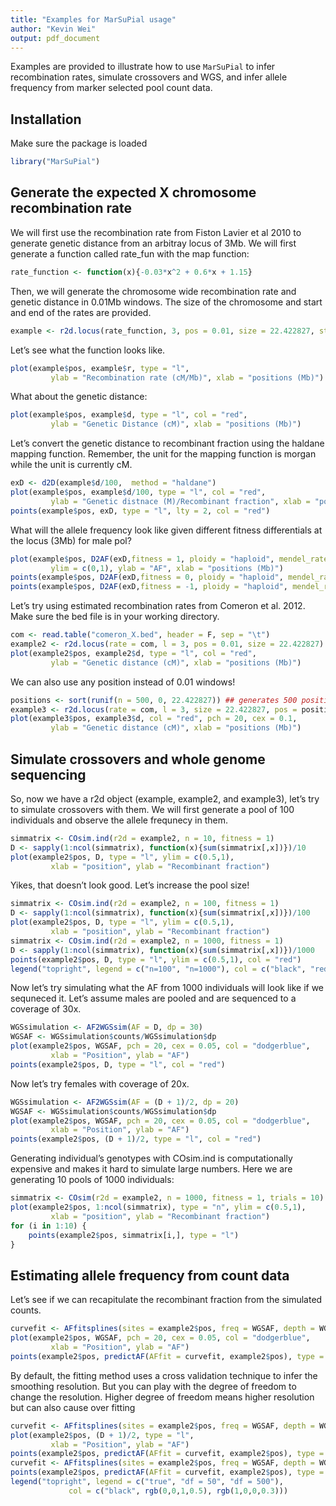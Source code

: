 ```yaml
---
title: "Examples for MarSuPial usage"
author: "Kevin Wei"
output: pdf_document
---
```

Examples are provided to illustrate how to use `MarSuPial` to infer recombination rates, simulate crossovers and WGS, and infer allele frequency from marker selected pool count data.


## Installation
Make sure the package is loaded
```r
library("MarSuPial")
```

## Generate the expected X chromosome recombination rate
We will first use the recombination rate from Fiston Lavier et al 2010 to generate genetic distance from an arbitray locus of 3Mb. We will first generate a function called rate_fun with the map function:
```r
rate_function <- function(x){-0.03*x^2 + 0.6*x + 1.15}
```

Then, we will generate the chromosome wide recombination rate and genetic distance in 0.01Mb windows. The size of the chromosome and start and end of the rates are provided.
```r
example <- r2d.locus(rate_function, 3, pos = 0.01, size = 22.422827, start = 1.22, end = 21.21)
```

Let's see what the function looks like.
```r
plot(example$pos, example$r, type = "l",
		 ylab = "Recombination rate (cM/Mb)", xlab = "positions (Mb)")

```

What about the genetic distance:
```r
plot(example$pos, example$d, type = "l", col = "red",
		 ylab = "Genetic Distance (cM)", xlab = "positions (Mb)")

```

Let's convert the genetic distance to recombinant fraction using the haldane mapping function. Remember, the unit for the mapping function is morgan while the unit is currently cM.
```r
exD <- d2D(example$d/100,  method = "haldane")
plot(example$pos, example$d/100, type = "l", col = "red",
		 ylab = "Genetic distnace (M)/Recombinant fraction", xlab = "positions (Mb)")
points(example$pos, exD, type = "l", lty = 2, col = "red")
```

What will the allele frequency look like given different fitness differentials at the locus (3Mb) for male pol?
```r
plot(example$pos, D2AF(exD,fitness = 1, ploidy = "haploid", mendel_rate = 0.5), type = "l",
		 ylim = c(0,1), ylab = "AF", xlab = "positions (Mb)")
points(example$pos, D2AF(exD,fitness = 0, ploidy = "haploid", mendel_rate = 0.5), type = "l")
points(example$pos, D2AF(exD,fitness = -1, ploidy = "haploid", mendel_rate = 0.5), type = "l")
```

Let's try using estimated recombination rates from Comeron et al. 2012. Make sure the bed file is in your working directory.
```r
com <- read.table("comeron_X.bed", header = F, sep = "\t")
example2 <- r2d.locus(rate = com, l = 3, pos = 0.01, size = 22.422827)
plot(example2$pos, example2$d, type = "l", col = "red", 
		 ylab = "Genetic distance (cM)", xlab = "positions (Mb)")

```

We can also use any position instead of 0.01 windows!
```r
positions <- sort(runif(n = 500, 0, 22.422827)) ## generates 500 positions randomly
example3 <- r2d.locus(rate = com, l = 3, size = 22.422827, pos = positions)
plot(example3$pos, example3$d, col = "red", pch = 20, cex = 0.1, 
		 ylab = "Genetic distance (cM)", xlab = "positions (Mb)")

```


## Simulate crossovers and whole genome sequencing
So, now we have a r2d object (example, example2, and example3), let's try to simulate crossovers with them. We will first generate a pool of 100 individuals and observe the allele frequnecy in them.
```r
simmatrix <- COsim.ind(r2d = example2, n = 10, fitness = 1)
D <- sapply(1:ncol(simmatrix), function(x){sum(simmatrix[,x])})/10
plot(example2$pos, D, type = "l", ylim = c(0.5,1),
		 xlab = "position", ylab = "Recombinant fraction")
```

Yikes, that doesn't look good. Let's increase the pool size!
```r
simmatrix <- COsim.ind(r2d = example2, n = 100, fitness = 1)
D <- sapply(1:ncol(simmatrix), function(x){sum(simmatrix[,x])})/100
plot(example2$pos, D, type = "l", ylim = c(0.5,1),
		 xlab = "position", ylab = "Recombinant fraction")
simmatrix <- COsim.ind(r2d = example2, n = 1000, fitness = 1)
D <- sapply(1:ncol(simmatrix), function(x){sum(simmatrix[,x])})/1000
points(example2$pos, D, type = "l", ylim = c(0.5,1), col = "red")
legend("topright", legend = c("n=100", "n=1000"), col = c("black", "red"), lty = 1)
```

Now let's try simulating what the AF from 1000 individuals will look like if we sequneced it. Let's assume males are pooled and are sequenced to a coverage of 30x.
```r
WGSsimulation <- AF2WGSsim(AF = D, dp = 30)
WGSAF <- WGSsimulation$counts/WGSsimulation$dp
plot(example2$pos, WGSAF, pch = 20, cex = 0.05, col = "dodgerblue",
		 xlab = "Position", ylab = "AF")
points(example2$pos, D, type = "l", col = "red")
```

Now let's try females with coverage of 20x.
```r
WGSsimulation <- AF2WGSsim(AF = (D + 1)/2, dp = 20)
WGSAF <- WGSsimulation$counts/WGSsimulation$dp
plot(example2$pos, WGSAF, pch = 20, cex = 0.05, col = "dodgerblue",
		 xlab = "Position", ylab = "AF")
points(example2$pos, (D + 1)/2, type = "l", col = "red")
```

Generating individual's genotypes with COsim.ind is computationally expensive and makes it hard to simulate large numbers. Here we are generating 10 pools of 1000 individuals:
```r
simmatrix <- COsim(r2d = example2, n = 1000, fitness = 1, trials = 10)
plot(example2$pos, 1:ncol(simmatrix), type = "n", ylim = c(0.5,1),
		 xlab = "position", ylab = "Recombinant fraction")
for (i in 1:10) {
	points(example2$pos, simmatrix[i,], type = "l")
}
```

## Estimating allele frequency from count data
Let's see if we can recapitulate the recombinant fraction from the simulated counts.
```r
curvefit <- AFfitsplines(sites = example2$pos, freq = WGSAF, depth = WGSsimulation$dp, locus = 3, locus_freq = 1)
plot(example2$pos, WGSAF, pch = 20, cex = 0.05, col = "dodgerblue",
		 xlab = "Position", ylab = "AF")
points(example2$pos, predictAF(AFfit = curvefit, example2$pos), type = "l", col = "red")
```

By default, the fitting method uses a cross validation technique to infer the smoothing resolution. But you can play with the degree of freedom to change the resolution. Higher degree of freedom means higher resolution but can also cause over fitting
```r
curvefit <- AFfitsplines(sites = example2$pos, freq = WGSAF, depth = WGSsimulation$dp, locus = 3, locus_freq = 1, df = 50)
plot(example2$pos, (D + 1)/2, type = "l",
		 xlab = "Position", ylab = "AF")
points(example2$pos, predictAF(AFfit = curvefit, example2$pos), type = "l", col = rgb(0,0,1,0.5))
curvefit <- AFfitsplines(sites = example2$pos, freq = WGSAF, depth = WGSsimulation$dp, locus = 3, locus_freq = 1, df = 500)
points(example2$pos, predictAF(AFfit = curvefit, example2$pos), type = "l", col = rgb(1,0,0,0.3))
legend("topright", legend = c("true", "df = 50", "df = 500"), 
			 col = c("black", rgb(0,0,1,0.5), rgb(1,0,0,0.3)))
```

